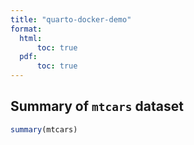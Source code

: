```yaml
---
title: "quarto-docker-demo"
format: 
  html:
      toc: true 
  pdf: 
      toc: true 
---
```


## Summary of `mtcars` dataset

```r

summary(mtcars)
```

```r


```
